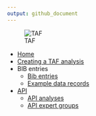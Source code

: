 ```yaml
---
output: github_document
---
```


![TAF](http://ices.dk/SiteCollectionImages/TAF/TAF_info_gfx_no_descriptions.png)

  * [Home](Home)
  * [Creating a TAF analysis](Creating-a-TAF-analysis)
  * BIB entries
    * [Bib entries](Bib-entries)
    * [Example data records](Example-data-records)
  * [API](API)
    * [API analyses](API-analyses)
    * [API expert groups](API-expert-groups)
